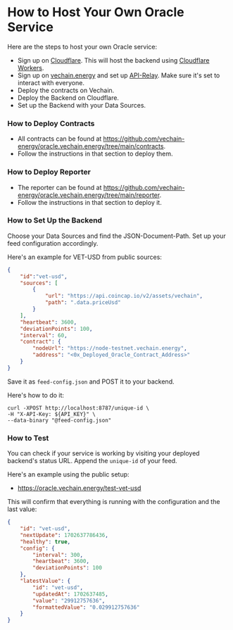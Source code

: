 # How to Host Your Own Oracle Service

Here are the steps to host your own Oracle service:

- Sign up on [Cloudflare](https://cloudflare.com). This will host the backend using [Cloudflare Workers](https://developers.cloudflare.com/workers/).
- Sign up on [vechain.energy](https://vechain.energy) and set up [API-Relay](https://docs.vechain.energy/vechain.energy/API-Keys/). Make sure it's set to interact with everyone.
- Deploy the contracts on Vechain.
- Deploy the Backend on Cloudflare.
- Set up the Backend with your Data Sources.

### How to Deploy Contracts

* All contracts can be found at https://github.com/vechain-energy/oracle.vechain.energy/tree/main/contracts.
* Follow the instructions in that section to deploy them.

### How to Deploy Reporter

* The reporter can be found at https://github.com/vechain-energy/oracle.vechain.energy/tree/main/reporter.
* Follow the instructions in that section to deploy it.

### How to Set Up the Backend

Choose your Data Sources and find the JSON-Document-Path. Set up your feed configuration accordingly.

Here's an example for VET-USD from public sources:

```json
{
    "id":"vet-usd",
    "sources": [
        {
            "url": "https://api.coincap.io/v2/assets/vechain",
            "path": ".data.priceUsd"
        }
    ],
    "heartbeat": 3600,
    "deviationPoints": 100,
    "interval": 60,
    "contract": {
        "nodeUrl": "https://node-testnet.vechain.energy",
        "address": "<0x_Deployed_Oracle_Contract_Address>"
    }
}
```

Save it as `feed-config.json` and POST it to your backend.

Here's how to do it:

```shell
curl -XPOST http://localhost:8787/unique-id \
-H "X-API-Key: ${API_KEY}" \
--data-binary "@feed-config.json"
```

### How to Test

You can check if your service is working by visiting your deployed backend's status URL. Append the `unique-id` of your feed.

Here's an example using the public setup:
* https://oracle.vechain.energy/test-vet-usd

This will confirm that everything is running with the configuration and the last value:

```json
{
    "id": "vet-usd",
    "nextUpdate": 1702637786436,
    "healthy": true,
    "config": {
        "interval": 300,
        "heartbeat": 3600,
        "deviationPoints": 100
    },
    "latestValue": {
        "id": "vet-usd",
        "updatedAt": 1702637485,
        "value": "29912757636",
        "formattedValue": "0.029912757636"
    }
}
```